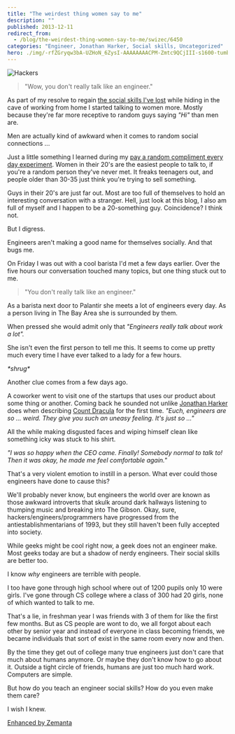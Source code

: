 ```yaml
---
title: "The weirdest thing women say to me"
description: ""
published: 2013-12-11
redirect_from:
  - /blog/the-weirdest-thing-women-say-to-me/swizec/6450
categories: "Engineer, Jonathan Harker, Social skills, Uncategorized"
hero: ./img/-rfZGryqw3bA-UZHoN_6ZysI-AAAAAAAACPM-Zmtc9QCjIII-s1600-tumblr_mlzp3qgHss1s5xo13o5_r1_1280.jpg
---
```


![Hackers](./img/-rfZGryqw3bA-UZHoN_6ZysI-AAAAAAAACPM-Zmtc9QCjIII-s1600-tumblr_mlzp3qgHss1s5xo13o5_r1_1280.jpg)

> "Wow, you don't really talk like an engineer."

As part of my resolve to regain [the social skills I've lost](https://swizec.com/blog/how-i-accidentally-lost-my-social-skills/) while hiding in the cave of working from home I started talking to women more. Mostly because they're far more receptive to random guys saying _"Hi"_ than men are.

Men are actually kind of awkward when it comes to random social connections ...

Just a little something I learned during my [pay a random compliment every day experiment](https://swizec.com/blog/can-you-pay-one-compliment-to-one-stranger-every-day/). Women in their 20's are the easiest people to talk to, if you're a random person they've never met. It freaks teenagers out, and people older than 30-35 just think you're trying to sell something.

Guys in their 20's are just far out. Most are too full of themselves to hold an interesting conversation with a stranger. Hell, just look at this blog, I also am full of myself and I happen to be a 20-something guy. Coincidence? I think not.

But I digress.

Engineers aren't making a good name for themselves socially. And that bugs me.

On Friday I was out with a cool barista I'd met a few days earlier. Over the five hours our conversation touched many topics, but one thing stuck out to me.

> "You don't really talk like an engineer."

As a barista next door to Palantir she meets a lot of engineers every day. As a person living in The Bay Area she is surrounded by them.

When pressed she would admit only that _"Engineers really talk about work a lot"._

She isn't even the first person to tell me this. It seems to come up pretty much every time I have ever talked to a lady for a few hours.

_\*shrug\*_

Another clue comes from a few days ago.

A coworker went to visit one of the startups that uses our product about some thing or another. Coming back he sounded not unlike [Jonathan Harker](http://en.wikipedia.org/wiki/Jonathan_Harker) does when describing [Count Dracula](http://en.wikipedia.org/wiki/Count_Dracula) for the first time. _"Euch, engineers are so ... weird. They give you such an uneasy feeling. It's just so ..."_

All the while making disgusted faces and wiping himself clean like something icky was stuck to his shirt.

_"I was so happy when the CEO came. Finally! Somebody normal to talk to! Then it was okay, he made me feel comfortable again."_

That's a very violent emotion to instill in a person. What ever could those engineers have done to cause this?

We'll probably never know, but engineers the world over are known as those awkward introverts that skulk around dark hallways listening to thumping music and breaking into The Gibson. Okay, sure, hackers/engineers/programmers have progressed from the antiestablishmentarians of 1993, but they still haven't been fully accepted into society.

While geeks might be cool right now, a geek does not an engineer make. Most geeks today are but a shadow of nerdy engineers. Their social skills are better too.

I know _why_ engineers are terrible with people.

I too have gone through high school where out of 1200 pupils only 10 were girls. I've gone through CS college where a class of 300 had 20 girls, none of which wanted to talk to me.

That's a lie, in freshman year I was friends with 3 of them for like the first few months. But as CS people are wont to do, we all forgot about each other by senior year and instead of everyone in class becoming friends, we became individuals that sort of exist in the same room every now and then.

By the time they get out of college many true engineers just don't care that much about humans anymore. Or maybe they don't know how to go about it. Outside a tight circle of friends, humans are just too much hard work. Computers are simple.

But how do you teach an engineer social skills? How do you even make them care?

I wish I knew.

[Enhanced by Zemanta](https://img.zemanta.com/zemified_e.png?x-id=cd148705-bb67-44a1-8fbf-e84f9d64a56c)